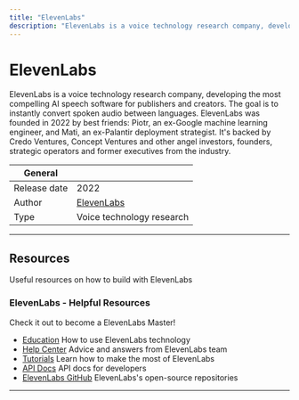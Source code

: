 ```yaml
---
title: "ElevenLabs"
description: "ElevenLabs is a voice technology research company, developing the most compelling AI speech software for publishers and creators."
---
```


# ElevenLabs

ElevenLabs is a voice technology research company, developing the most compelling AI speech software for publishers and creators. 
The goal is to instantly convert spoken audio between languages.
ElevenLabs was founded in 2022 by best friends: Piotr, an ex-Google machine learning engineer, and Mati, an ex-Palantir deployment strategist. 
It's backed by Credo Ventures, Concept Ventures and other angel investors, founders, strategic operators and former executives from the industry.

| General      |                                        |
| ------------ | -------------------------------------- |
| Release date | 2022                                   |
| Author       | [ElevenLabs](https://elevenLabs.io)    |
| Type         | Voice technology research              |

---

## Resources

Useful resources on how to build with ElevenLabs

<TechTutorials/>

### ElevenLabs - Helpful Resources

Check it out to become a ElevenLabs Master!

- [Education](https://beta.elevenlabs.io/education) How to use ElevenLabs technology
- [Help Center](https://help.elevenlabs.io/hc/en-us) Advice and answers from ElevenLabs team
- [Tutorials](https://beta.elevenlabs.io/tutorials) Learn how to make the most of ElevenLabs
- [API Docs](https://api.elevenlabs.io/docs) API docs for developers
- [ElevenLabs GitHub](https://github.com/elevenLabs) ElevenLabs's open-source repositories

---